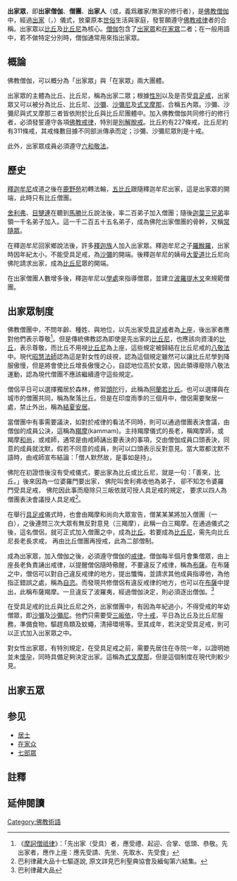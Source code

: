 {{otheruses|出家人}}
{{佛教}}
'''出家眾'''，即'''出家僧伽'''、'''僧團'''、'''出家人'''（{{lang-pi|anagārika}}或{{IAST|anagāriya}}，義爲離家/無家的修行者），是[[佛教|佛教]][[僧伽|僧伽]]中，經過[[出家_(佛教)|出家]]（{{lang-sa|pravrajyā}}，{{lang-pi|pabbajja}}）儀式，放棄原本[[世俗|世俗]]生活與家庭，發誓願遵守[[佛教戒律|佛教戒律]]者的合稱。出家眾以[[比丘|比丘]]及[[比丘尼|比丘尼]]為核心。[[僧伽|僧伽]]包含了[[出家眾|出家眾]]和[[在家眾|在家眾]]二者；在一般用語中，若不做特定分別時，僧伽通常用來指出家眾。

==概論==
{{main|僧伽}}
佛教僧伽，可以概分為「出家眾」與「在家眾」兩大團體。

出家眾的主體為比丘、比丘尼，稱為出家二眾；根據[[性別|性別]]以及是否受[[具足戒|具足戒]]，出家眾又可以被分為比丘、比丘尼、[[沙彌|沙彌]]、[[沙彌尼|沙彌尼]]及[[式叉摩那|式叉摩那]]，合稱五內眾。沙彌、沙彌尼與式叉摩那三者皆依附於比丘與比丘尼團體中。加入佛教僧伽共同修行的修行者，必須發誓遵守各項[[佛教戒律|佛教戒律]]，特別是[[別解脫戒|別解脫戒]]。比丘約有227條戒，比丘尼約有311條戒，其戒條數目據不同部派傳承而定；沙彌、沙彌尼眾則是十戒。

此外，出家眾成員必須遵守[[六和敬法|六和敬法]]。

==歷史==
[[釋迦牟尼|釋迦牟尼]]成道之後在[[鹿野苑|鹿野苑]]初轉法輪，[[五比丘|五比丘]]跟隨釋迦牟尼出家，這是出家眾的開端，此時只有比丘僧團。

[[舍利弗|舍利弗]]、[[目犍連|目犍連]]在聽到[[馬勝|馬勝]]比丘說法後，率二百弟子加入僧團；隨後[[迦葉三兄弟|迦葉三兄弟]]率領一千名弟子加入。這一千二百五十五名弟子，成為佛陀出家僧團的骨幹，又稱[[常隨眾|常隨眾]]。

在釋迦牟尼回家鄉說法後，許多[[釋迦族|釋迦族]]人加入出家眾。釋迦牟尼之子[[羅睺羅|羅睺羅]]，出家時因年紀太小，不能受具足戒，為[[沙彌|沙彌]]的開端。後釋迦牟尼的姨母[[大愛道|大愛道]]比丘尼向佛陀請求出家，成為[[比丘尼|比丘尼]]眾的開端。

在出家僧團人數增多後，釋迦牟尼以[[學處|學處]]來指導僧眾，並建立[[波羅提木叉|波羅提木叉]]來規範僧團。

==出家眾制度==
佛教僧團中，不問年齡、種姓、與地位，以先出家受[[具足戒|具足戒]]者為[[上座|上座]]，後出家者應對他們表示尊敬<ref>《[[摩訶僧祗律|摩訶僧祗律]]》：「先出家（受具）者，應受禮、起迎、合掌、低頭、恭敬。先出家者，應作上座：應先受請、先坐、先取水、先受食」</ref>。但是傳統佛教認為即使是先出家的[[比丘尼|比丘尼]]，也應該向資淺的[[比丘|比丘]]，表示尊敬，而比丘不用視[[比丘尼|比丘尼]]為上座，這些規定被歸結在比丘尼戒的[[八敬法|八敬法]]中。現代[[釋昭慧|昭慧法師]]認為這是對女性的歧視，認為這個規定雖然可以讓比丘尼學到降服傲慢，但是將會使比丘增長傲慢之心，自認地位高於女眾，因此領導廢除八敬法運動，認為現代僧團不應該繼續遵守這些規定。

僧侶平日可以選擇獨居於森林，修習[[頭陀|頭陀]]行，此稱為[[阿蘭若比丘|阿蘭若比丘]]。也可以選擇與在城市的僧團共同，稱為聚落比丘。但是在印度雨季的三個月中，僧侶需要聚居一處，禁止外出，稱為[[結夏安居|結夏安居]]。

當僧團中有事需要議決，如對於戒律的看法不同時，則可以通過僧團表決會議，由僧伽的成員公決，這稱為[[羯摩|羯摩]](kammam)。主持羯摩儀式的長老，稱羯摩師，或羯摩[[和尚|和尚]]，或戒師，通常是由戒師誦出要表決的事項，交由僧伽成員口頭表決，同意的成員就沈默，假若不同意的成員，則可以口頭表示反對意見。當大眾都沈默不語時，由戒師宣布結論：「僧人默然故，是事如是持」。

佛陀在初證悟後沒有受戒儀式，要出家為比丘或比丘尼，就是一句：「善來，比丘。」後來因為一位婆羅門要出家， 佛陀叫舍利弗收他為弟子， 卻不知怎令婆羅門受具足戒， 佛陀因此事而廢除只三皈依就可授人具足戒的規定， 要求以四人為僧團表決會議授人具足戒<ref>巴利律藏大品十七驅逐說, 原文詳見巴利聖典協會及緬甸第六結集。</ref>。

在舉行[[具足戒|具足戒]]儀式時，也會由羯摩和尚向大眾宣告，僧某某某將加入僧團（一白），之後連問三次大眾有無反對意見（三羯摩），此稱一白三羯摩。在通過儀式之後，這名僧侶，就可正式加入僧團之中，成為[[比丘|比丘]]。若要成為[[比丘尼|比丘尼]]，需先向比丘尼長老長求戒， 再由比丘僧團再授戒，此為二部僧制。

成為出家眾，加入僧伽之後，必須遵守僧伽的[[佛教戒律|戒律]]。僧伽每半個月會集僧眾，由上座長老負責誦出戒律，以提醒僧侶隨時儆醒，不要違反了戒律，稱為[[布薩|布薩]]。在布薩之中，僧侶可以對自己違反戒律的地方，提出懺悔，並請求其他成員指導他，為他指正錯誤之處，稱為[[自恣|自恣]]。而發現共修僧侶有違反戒律的地方，也可以在[[布薩|布薩]]中提出，此稱布薩羯摩。一旦違反了波羅夷，經過僧伽決定，則必須逐出僧伽。<ref>巴利律藏大品</ref>

在受具足戒的比丘與比丘尼之外，出家僧團中，有因為年紀過小，不得受戒的年幼僧眾，即[[沙彌|沙彌]]及[[沙彌尼|沙彌尼]]。他們只需要受[[三皈依|三皈依]]，守[[十戒_(佛教)|十戒]]，平日為比丘及比丘尼服務，準備食物，驅趕鳥類及蚊蠅，清掃環境等。至其成年，若決定受具足戒，則可以正式加入出家眾之中。

對女性出家眾，有特別規定，在受具足戒之前，需要先居住在寺院一年，以證明她並未[[懷孕|懷孕]]，同時具備足夠決定出家。這稱為[[式叉摩那|式叉摩那]]，但是這個制度在現代則較少見。

==出家五眾==
{{Main|比丘|比丘尼|沙彌|沙彌尼|式叉摩那}}

==参见==
*[[居士|居士]]
*[[在家众|在家众]]
*[[七部眾|七部眾]]

==註釋==
{{reflist}}
[[Category:佛教術語|Category:佛教術語]]

==延伸閱讀==
{{Wikisource further reading}}